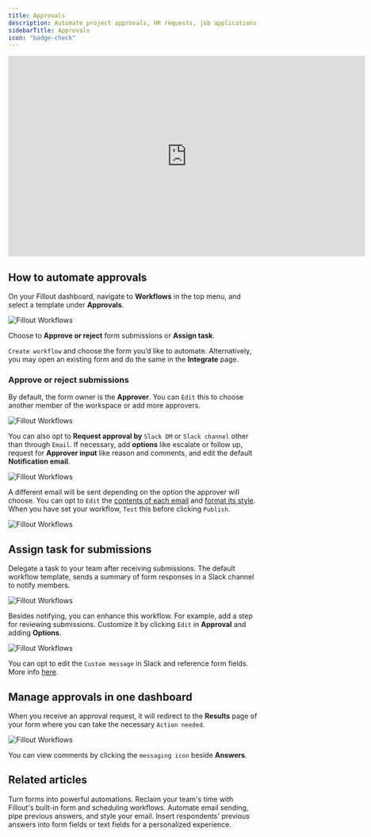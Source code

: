 ```yaml
---
title: Approvals
description: Automate project approvals, HR requests, job applications, and other workflow types. Easily track and manage submissions in one place, assign tasks, and request approvals via email or Slack.
sidebarTitle: Approvals
icon: "badge-check"
---
```


<Frame>
  <iframe width="720" height="405" src="https://www.youtube.com/embed/cy5L4XMGUdk" title="Introducing Fillout Approvals" frameborder="0" allow="accelerometer; autoplay; clipboard-write; encrypted-media; gyroscope; picture-in-picture; web-share" referrerpolicy="strict-origin-when-cross-origin" allowfullscreen width="100%" height="420"></iframe>
</Frame>


## How to automate approvals

On your Fillout dashboard, navigate to **Workflows** in the top menu, and select a template under **Approvals**.

<Frame>
  <img src="/images/workflows/image-37.png" alt="Fillout Workflows" />
</Frame>

Choose to **Approve or reject** form submissions or **Assign task**.

`Create workflow` and choose the form you’d like to automate. Alternatively, you may open an existing form and do the same in the **Integrate** page.

### Approve or reject submissions

By default, the form owner is the **Approver**. You can `Edit` this to choose another member of the workspace or add more approvers.

<Frame>
  <img src="/images/workflows/image-38.png" alt="Fillout Workflows" />
</Frame>

You can also opt to **Request approval by** `Slack DM` or `Slack channel` other than through `Email`. If necessary, add **options** like escalate or follow up, request for **Approver input** like reason and comments, and edit the default **Notification email**.

<Frame>
  <img src="/images/workflows/image-39.png" alt="Fillout Workflows" />
</Frame>

A different email will be sent depending on the option the approver will choose. You can opt to `Edit` the [contents of each email](/help/custom-emails) and [format its style](/help/custom-emails). When you have set your workflow, `Test` this before clicking `Publish`.

<Frame>
  <img src="/images/workflows/image-40.png" alt="Fillout Workflows" />
</Frame>

## Assign task for submissions

Delegate a task to your team after receiving submissions. The default workflow template, sends a summary of form responses in a Slack channel to notify members.

<Frame>
  <img src="/images/workflows/image-41.png" alt="Fillout Workflows" />
</Frame>

Besides notifying, you can enhance this workflow. For example, add a step for reviewing submissions. Customize it by clicking `Edit` in **Approval** and adding **Options**.

<Frame>
  <img src="/images/workflows/image-42.png" alt="Fillout Workflows" />
</Frame>

You can opt to edit the `Custom message` in Slack and reference form fields. More info [here](/help/scheduling-workflows#8494c5d4aadf4c6ea9b768bde8a8b494).

## Manage approvals in one dashboard

When you receive an approval request, it will redirect to the **Results** page of your form where you can take the necessary `Action needed`.

<Frame>
  <img src="/images/workflows/image-43.png" alt="Fillout Workflows" />
</Frame>

You can view comments by clicking the `messaging icon` beside **Answers**.

## Related articles

<CardGroup cols={3}>
  <Card title="Fillout Workflows" href="/help/workflows" icon="clock" iconType="regular" color="#FFC738">
    Turn forms into powerful automations. Reclaim your team's time with Fillout's built-in form and scheduling workflows.
  </Card>
  <Card title="Custom email notifications" href="/help/custom-emails"icon="envelope-open-text" iconType="regular" color="#FFC738">
    Automate email sending, pipe previous answers, and style your email.
  </Card>
    <Card title="Answer piping" href="/help/answer-piping" icon="wand-magic-sparkles" iconType="regular" color="#FFC738">
    Insert respondents' previous answers into form fields or text fields for a personalized experience.
  </Card>
</CardGroup>
